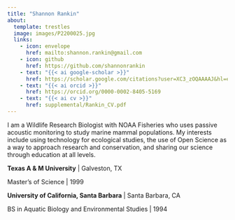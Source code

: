```yaml
---
title: "Shannon Rankin"
about:
  template: trestles
  image: images/P2200025.jpg
  links: 
    - icon: envelope
      href: mailto:shannon.rankin@gmail.com
    - icon: github
      href: https://github.com/shannonrankin
    - text: "{{< ai google-scholar >}}"
      href: https://scholar.google.com/citations?user=XC3_zOQAAAAJ&hl=en
    - text: "{{< ai orcid >}}"
      href: https://orcid.org/0000-0002-8405-5169
    - text: "{{< ai cv >}}"
      href: supplemental/Rankin_CV.pdf
---
```


I am a Wildlife Research Biologist with NOAA Fisheries who uses passive acoustic monitoring to study marine mammal populations. My interests include using technology for ecological studies, the use of Open Science as a way to approach research and conservation, and sharing our science through education at all levels. 


**Texas A & M University** \| Galveston, TX

Master's of Science \| 1999

**University of California, Santa Barbara** \| Santa Barbara, CA

BS in Aquatic Biology and Environmental Studies \| 1994